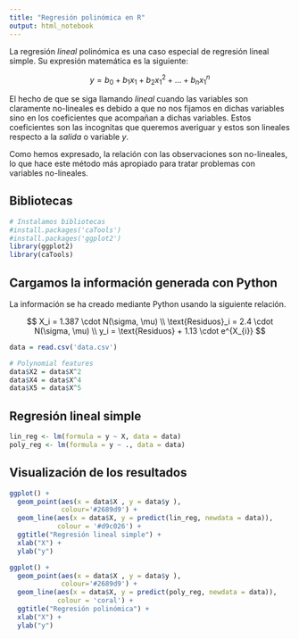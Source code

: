 ```yaml
---
title: "Regresión polinómica en R"
output: html_notebook
---
```


La regresión *lineal* polinómica es una caso especial de regresión lineal simple. Su expresión matemática es la siguiente:

$$
y = b_{0} + b_{1}x_{1} + b_{2}x_{1}^{2} + ... + b_{n}x_{1}^{n}
$$

El hecho de que se siga llamando *lineal* cuando las variables son claramente no-lineales es debido a que no nos fijamos en dichas variables sino en los coeficientes que acompañan a dichas variables. Estos coeficientes son las incognitas que queremos averiguar y estos son lineales respecto a la *salida* o variable *y*.

Como hemos expresado, la relación con las observaciones son no-lineales, lo que hace este método más apropiado para tratar problemas con variables no-lineales.

## Bibliotecas

```r
# Instalamos bibliotecas
#install.packages('caTools')
#install.packages('ggplot2')
library(ggplot2)
library(caTools)
```
 
## Cargamos la información generada con Python

La información se ha creado mediante Python usando la siguiente relación.

$$
X_i = 1.387 \cdot N(\sigma, \mu) \\
\text{Residuos}_i = 2.4 \cdot N(\sigma, \mu) \\
y_i =   \text{Residuos} + 1.13 \cdot e^{X_{i}}
$$

```r
data = read.csv('data.csv')

# Polynomial features
data$X2 = data$X^2
data$X4 = data$X^4
data$X5 = data$X^5
```

## Regresión lineal simple
```r
lin_reg <- lm(formula = y ~ X, data = data)
poly_reg <- lm(formula = y ~ ., data = data)
```

## Visualización de los resultados

```r
ggplot() + 
  geom_point(aes(x = data$X , y = data$y ), 
             colour='#2689d9') +
  geom_line(aes(x = data$X, y = predict(lin_reg, newdata = data)), 
            colour = '#d9c026') +
  ggtitle("Regresión lineal simple") +
  xlab("X") +
  ylab("y")
```

```r
ggplot() + 
  geom_point(aes(x = data$X , y = data$y ), 
             colour='#2689d9') +
  geom_line(aes(x = data$X, y = predict(poly_reg, newdata = data)), 
            colour = 'coral') +
  ggtitle("Regresión polinómica") +
  xlab("X") +
  ylab("y")
```

